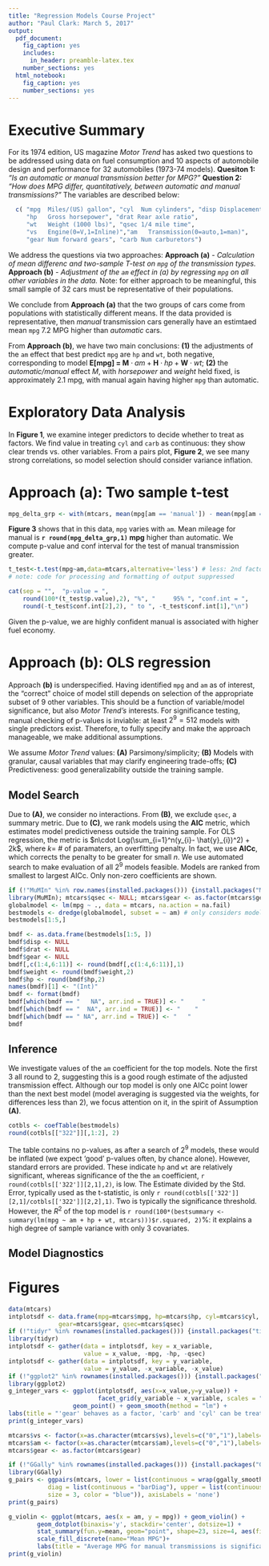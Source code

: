```yaml
---
title: "Regression Models Course Project"
author: "Paul Clark: March 5, 2017"
output:
  pdf_document:
    fig_caption: yes
    includes:
      in_header: preamble-latex.tex
    number_sections: yes
  html_notebook:
    fig_caption: yes
    number_sections: yes
---
```


# Executive Summary

For its 1974 edition, US magazine *Motor Trend* has asked two questions to be addressed using data on fuel consumption and 10 aspects of automobile design and performance for 32 automobiles (1973-74 models). **Quesiton 1:** *“Is an automatic or manual transmission better for MPG?”* **Question 2:** *"How does MPG differ, quantitatively, between automatic and manual transmissions?"* The variables are described below:
```r
  c( "mpg  Miles/(US) gallon", "cyl  Num cylinders", "disp Displacement (cu.in.)", 
     "hp   Gross horsepower", "drat Rear axle ratio",
     "wt   Weight (1000 lbs)", "qsec 1/4 mile time", 
     "vs   Engine(0=V,1=Inline)","am   Transmission(0=auto,1=man)",
     "gear Num forward gears", "carb Num carburetors")  
```
We address the questions via two approaches: **Approach (a)** *- Calculation of mean differenc and two-sample T-test on `mpg` of the transmission types.* **Approach (b)** *- Adjustment of the `am` effect in (a) by regressing `mpg` on all other variables in the data.* Note: for either approach to be meaningful, this small sample of 32 cars must be representative of their populations.

We conclude from **Approach (a)** that the two groups of cars come from populations with statistically different means. If the data provided is representative, then *manual* transmission cars generally have an estimtaed mean `mpg` 7.2 MPG higher than *automatic* cars.  

From **Approach (b)**, we have two main conclusions: **(1)** the adjustments of the `am` effect that best predict `mpg` are `hp` and `wt`, both negative, corresponding to model $\textbf{E[mpg] = M}\cdot am + \textbf{H}\cdot hp + \textbf{W}\cdot wt$; **(2)** the *automatic/manual* effect $M$, with *horsepower* and *weight* held fixed, is approximately 2.1 mpg, with manual again having higher `mpg` than automatic.  

# Exploratory Data Analysis
In **Figure 1**, we examine integer predictors to decide whether to treat as factors. We find value in treating `cyl` and `carb` as continuous: they show clear trends vs. other variables. From a pairs plot, **Figure 2**, we see many strong correlations, so model selection should consider variance inflation.

# Approach (a): Two sample t-test
```r
mpg_delta_grp <- with(mtcars, mean(mpg[am == 'manual']) - mean(mpg[am == 'auto']))
```
**Figure 3** shows that in this data, `mpg` varies with `am`.  Mean mileage for manual is **`r round(mpg_delta_grp,1)` mpg** higher than automatic. We compute p-value and conf interval for the test of manual transmission greater.  
```r
t_test<-t.test(mpg~am,data=mtcars,alternative='less') # less: 2nd factor is t.test base
# note: code for processing and formatting of output suppressed
```

```r
cat(sep = "",  "p-value = ", 
    round(100*(t_test$p.value),2), "%", "     95% ", "conf.int = ", 
    round(-t_test$conf.int[2],2), " to ", -t_test$conf.int[1],"\n")
```
Given the p-value, we are highly confident manual is associated with higher fuel economy.

# Approach (b): OLS regression

Approach **(b)** is underspecified. Having identified `mpg` and `am` as of interest, the "correct" choice of model still depends on selection of the appropriate subset of 9 other variables. This should be a function of variable/model significance, but also *Motor Trend's* interests.  For significance testing, manual checking of p-values is inviable: at least $2^{9} = 512$ models with single predictors exist. Therefore, to fully specify and make the approach manageable, we make additional assumptions.

We assume *Motor Trend* values: **(A)** Parsimony/simplicity; **(B)** Models with granular, causal variables that may clarify engineering trade-offs; **(C)** Predictiveness: good generalizability outside the training sample.

## Model Search

Due to **(A)**, we consider no interactions.  From **(B)**, we exclude `qsec`, a summary metric.  Due to **(C)**, we rank models using the **AIC** metric, which estimates model predictiveness outside the training sample.  For OLS regression, the metric is $n\cdot Log(\sum_{i=1}^n(y_{i}- \hat{y}_{i})^2) + 2k$, where $k =$ # of paramaters, an overfitting penalty.  In fact, we use **AICc**, which corrects the penalty to be greater for small $n$. We use automated search to make evaluation of all $2^9$ models feasible. Models are ranked from smallest to largest AICc.  Only non-zero coefficients are shown.

```r
if (!"MuMIn" %in% row.names(installed.packages())) {install.packages("MuMIn")}
library(MuMIn); mtcars$qsec <- NULL; mtcars$gear <- as.factor(mtcars$gear)
globalmodel <- lm(mpg ~ ., data = mtcars, na.action = na.fail)
bestmodels <- dredge(globalmodel, subset = ~ am) # only considers models with `am`
bestmodels[1:5,]
```
```r
bmdf <- as.data.frame(bestmodels[1:5, ])
bmdf$disp <- NULL
bmdf$drat <- NULL
bmdf$gear <- NULL
bmdf[,c(1:4,6:11)] <- round(bmdf[,c(1:4,6:11)],1)
bmdf$weight <- round(bmdf$weight,2)
bmdf$hp <- round(bmdf$hp,2)
names(bmdf)[1] <- "(Int)"
bmdf <- format(bmdf)
bmdf[which(bmdf == "   NA", arr.ind = TRUE)] <- "     "
bmdf[which(bmdf == "  NA", arr.ind = TRUE)] <- "    "
bmdf[which(bmdf == " NA", arr.ind = TRUE)] <- "   "
bmdf
```

## Inference

We investigate values of the `am` coefficient for the top models. Note the first 3 all round to 2, suggesting this is a good rough estimate of the adjusted transmission effect. Although our top model is only one AICc point lower than the next best model (model averaging is suggested via the weights, for differences less than 2), we focus attention on it, in the spirit of Assumption **(A)**.
```r
cotbls <- coefTable(bestmodels)
round(cotbls[["322"]][,1:2], 2)
```
The table contains no p-values, as after a search of $2^9$ models, these would be inflated (we expect 'good' p-values often, by chance alone).  However, standard errors are provided.  These indicate `hp` and `wt` are relatively significant, whereas significance of the the `am` coefficient, `r round(cotbls[['322']][2,1],2)`, is low. The Estimate divided by the Std. Error, typically used as the t-statistic, is only `r round(cotbls[['322']][2,1]/cotbls[['322']][2,2],1)`. Two is typically the significance threshold.  However, the $R^2$ of the top model is `r round(100*(bestsummary <- summary(lm(mpg ~ am + hp + wt, mtcars)))$r.squared, 2)`%: it explains a high degree of sample variance with only 3 covariates.

## Model Diagnostics

# Figures

```r
data(mtcars)
intplotsdf <- data.frame(mpg=mtcars$mpg, hp=mtcars$hp, cyl=mtcars$cyl, carb=mtcars$carb,
              gear=mtcars$gear, qsec=mtcars$qsec)
if (!"tidyr" %in% rownames(installed.packages())) {install.packages("tidyr")}
library(tidyr)
intplotsdf <- gather(data = intplotsdf, key = x_variable, 
                     value = x_value, -mpg, -hp, -qsec)
intplotsdf <- gather(data = intplotsdf, key = y_variable, 
                     value = y_value, -x_variable, -x_value)
if (!"ggplot2" %in% rownames(installed.packages())) {install.packages("ggplot2")}
library(ggplot2)
g_integer_vars <- ggplot(intplotsdf, aes(x=x_value,y=y_value)) + 
                         facet_grid(y_variable ~ x_variable, scales = "free") +
                  geom_point() + geom_smooth(method = "lm") +
labs(title = "'gear' behaves as a factor, 'carb' and 'cyl' can be treated as continous")
print(g_integer_vars)
```

```r
mtcars$vs <- factor(x=as.character(mtcars$vs),levels=c("0","1"),labels=c("v","s"))
mtcars$am <- factor(x=as.character(mtcars$am),levels=c("0","1"),labels=c("auto","manual"))
mtcars$gear <- as.factor(mtcars$gear)
```

```r
if (!"GGally" %in% rownames(installed.packages())) {install.packages("GGally")}
library(GGally)
g_pairs <- ggpairs(mtcars, lower = list(continuous = wrap(ggally_smooth, color = "blue")),
           diag = list(continuous = "barDiag"), upper = list(continuous = wrap(ggally_cor,
           size = 3, color = "blue")), axisLabels = 'none')
print(g_pairs)
```

```r
g_violin <- ggplot(mtcars, aes(x = am, y = mpg)) + geom_violin() + 
        geom_dotplot(binaxis='y', stackdir='center', dotsize=1) +
        stat_summary(fun.y=mean, geom="point", shape=23, size=4, aes(fill = am)) +
        scale_fill_discrete(name="Mean MPG")+
        labs(title = "Average MPG for manual transmissions is significantly higher")
print(g_violin)
```
